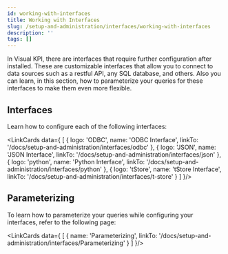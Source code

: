 ```yaml
---
id: working-with-interfaces
title: Working with Interfaces
slug: /setup-and-administration/interfaces/working-with-interfaces
description: ''
tags: []
---
```



In Visual KPI, there are interfaces that require further configuration after installed. These are customizable interfaces that allow you to connect to data sources such as a restful API, any SQL database, and others. Also you can learn, in this section, how to parameterize your queries for these interfaces to make them even more flexible.

## Interfaces

Learn how to configure each of the following interfaces:

<LinkCards data={
  [
    {
      logo: 'ODBC',
      name: 'ODBC Interface',
      linkTo: '/docs/setup-and-administration/interfaces/odbc'
    },
    {
      logo: 'JSON',
      name: 'JSON Interface',
      linkTo: '/docs/setup-and-administration/interfaces/json'
    },
    {
      logo: 'python',
      name: 'Python Interface',
      linkTo: '/docs/setup-and-administration/interfaces/python'
    },
    {
      logo: 'tStore',
      name: 'tStore Interface',
      linkTo: '/docs/setup-and-administration/interfaces/t-store'
    }
  ]
}/>

## Parameterizing

To learn how to parameterize your queries while configuring your interfaces, refer to the following page:

<LinkCards data={
  [
    {
      name: 'Parameterizing',
      linkTo: '/docs/setup-and-administration/interfaces/Parameterizing'
    }
  ]
}/>

